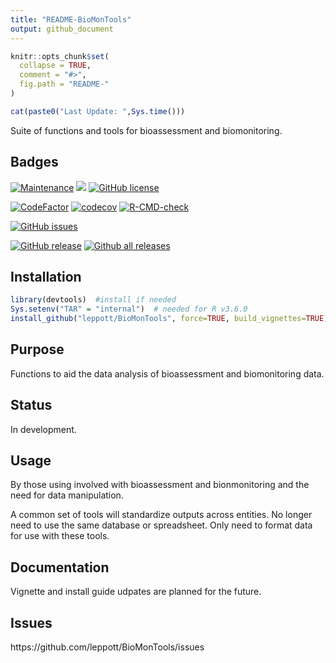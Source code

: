 ```yaml
---
title: "README-BioMonTools"
output: github_document
---
```


<!-- README.md is generated from README.Rmd. Please edit that file -->

```r
knitr::opts_chunk$set(
  collapse = TRUE,
  comment = "#>",
  fig.path = "README-"
)
```

```r
cat(paste0("Last Update: ",Sys.time()))
```

Suite of functions and tools for bioassessment and biomonitoring.

Badges
-----------
[![Maintenance](https://img.shields.io/badge/Maintained%3F-yes-green.svg)](https://GitHub.com/leppott/BioMonTools/graphs/commit-activity)
[![](https://img.shields.io/badge/lifecycle-stable-green.svg)](https://www.tidyverse.org/lifecycle/#stable)
[![GitHub license](https://img.shields.io/github/license/leppott/BioMonTools.svg)](https://github.com/leppott/BioMonTools/blob/master/LICENSE)

[![CodeFactor](https://www.codefactor.io/repository/github/leppott/BioMonTools/badge)](https://www.codefactor.io/repository/github/leppott/BioMonTools)
[![codecov](https://codecov.io/gh/leppott/BioMonTools/branch/master/graph/badge.svg)](https://codecov.io/gh/leppott/BioMonTools)
[![R-CMD-check](https://github.com/leppott/BioMonTools/workflows/R-CMD-check/badge.svg)](https://github.com/leppott/BioMonTools/actions)

[![GitHub issues](https://img.shields.io/github/issues/leppott/BioMonTools.svg)](https://GitHub.com/leppott/BioMonTools/issues/)

[![GitHub release](https://img.shields.io/github/release/leppott/BioMonTools.svg)](https://GitHub.com/leppott/BioMonTools/releases/)
[![Github all releases](https://img.shields.io/github/downloads/leppott/BioMonTools/total.svg)](https://GitHub.com/leppott/BioMonTools/releases/)

Installation
------------

```r
library(devtools)  #install if needed
Sys.setenv("TAR" = "internal")  # needed for R v3.6.0
install_github("leppott/BioMonTools", force=TRUE, build_vignettes=TRUE)
```

Purpose
------------
Functions to aid the data analysis of bioassessment and biomonitoring data.

Status
------------
In development. 

Usage
------------
By those using involved with bioassessment and bionmonitoring and the need for data manipulation.

A common set of tools will standardize outputs across entities.  No longer need to use 
the same database or spreadsheet.  Only need to format data for use with these tools.

Documentation
------------
Vignette and install guide udpates are planned for the future.

Issues
------------
https://github.com/leppott/BioMonTools/issues
